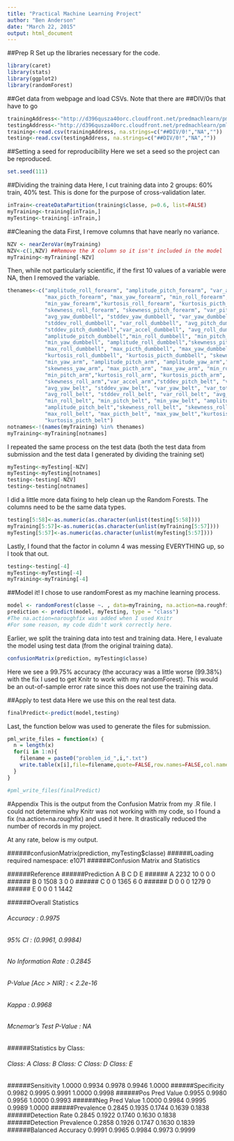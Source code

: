 ```yaml
---
title: "Practical Machine Learning Project"
author: "Ben Anderson"
date: "March 22, 2015"
output: html_document
---
```


##Prep R
Set up the libraries necessary for the code.
```r
library(caret)
library(stats)
library(ggplot2)
library(randomForest)
```

##Get data from webpage and load CSVs.
Note that there are ##DIV/0s that have to go
```r
trainingAddress<-"http://d396qusza40orc.cloudfront.net/predmachlearn/pml-training.csv"
testingAddress<-"http://d396qusza40orc.cloudfront.net/predmachlearn/pml-testing.csv"
training<-read.csv(trainingAddress, na.strings=c("##DIV/0!","NA",""))
testing<-read.csv(testingAddress, na.strings=c("##DIV/0!","NA",""))
```

##Setting a seed for reproducibility
Here we set a seed so the project can be reproduced.
```r
set.seed(111)
```

##Dividing the training data
Here, I cut training data into 2 groups: 60% train, 40% test. This is done for the purpose of cross-validation later.
```r
inTrain<-createDataPartition(training$classe, p=0.6, list=FALSE)
myTraining<-training[inTrain,] 
myTesting<-training[-inTrain,]
```

##Cleaning the data
First, I remove columns that have nearly no variance.
```r
NZV <- nearZeroVar(myTraining)
NZV<-c(1,NZV) ##Remove the X column so it isn't included in the model 
myTraining<-myTraining[-NZV]
```
Then, while not particularly scientific, if the first 10 values of a variable were NA, then I removed the variable.
```r
thenames<-c("amplitude_roll_forearm", "amplitude_pitch_forearm", "var_accel_forearm",
            "max_picth_forearm", "max_yaw_forearm", "min_roll_forearm", "min_pitch_forearm",
            "min_yaw_forearm","kurtosis_roll_forearm", "kurtosis_picth_forearm", 
            "skewness_roll_forearm", "skewness_pitch_forearm", "var_pitch_dumbbell", 
            "avg_yaw_dumbbell", "stddev_yaw_dumbbell", "var_yaw_dumbbell",
            "stddev_roll_dumbbell", "var_roll_dumbbell", "avg_pitch_dumbbell", 
            "stddev_pitch_dumbbell","var_accel_dumbbell", "avg_roll_dumbbell",
            "amplitude_pitch_dumbbell","min_roll_dumbbell", "min_pitch_dumbbell", 
            "min_yaw_dumbbell", "amplitude_roll_dumbbell","skewness_pitch_dumbbell", 
            "max_roll_dumbbell", "max_picth_dumbbell", "max_yaw_dumbbell",
            "kurtosis_roll_dumbbell", "kurtosis_picth_dumbbell", "skewness_roll_dumbbell",
            "min_yaw_arm", "amplitude_pitch_arm", "amplitude_yaw_arm","skewness_pitch_arm",
            "skewness_yaw_arm", "max_picth_arm", "max_yaw_arm", "min_roll_arm", 
            "min_pitch_arm","kurtosis_roll_arm", "kurtosis_picth_arm", "kurtosis_yaw_arm",
            "skewness_roll_arm","var_accel_arm","stddev_pitch_belt", "var_pitch_belt", 
            "avg_yaw_belt", "stddev_yaw_belt", "var_yaw_belt", "var_total_accel_belt", 
            "avg_roll_belt", "stddev_roll_belt", "var_roll_belt", "avg_pitch_belt",
            "min_roll_belt", "min_pitch_belt", "min_yaw_belt", "amplitude_roll_belt", 
            "amplitude_pitch_belt","skewness_roll_belt", "skewness_roll_belt.1", 
            "max_roll_belt", "max_picth_belt", "max_yaw_belt","kurtosis_roll_belt", 
            "kurtosis_picth_belt")
notnames<-!(names(myTraining) %in% thenames)
myTraining<-myTraining[notnames]
```

I repeated the same process on the test data (both the test data from submission and the test data I generated by dividing the training set)
```r
myTesting<-myTesting[-NZV]
myTesting<-myTesting[notnames]
testing<-testing[-NZV]
testing<-testing[notnames]
```
I did a little more data fixing to help clean up the Random Forests. The columns need to be the same data types.
```r
testing[5:58]<-as.numeric(as.character(unlist(testing[5:58])))
myTraining[5:57]<-as.numeric(as.character(unlist(myTraining[5:57])))
myTesting[5:57]<-as.numeric(as.character(unlist(myTesting[5:57])))
```
Lastly, I found that the factor in column 4 was messing EVERYTHING up, so I took that out.
```r
testing<-testing[-4]
myTesting<-myTesting[-4]
myTraining<-myTraining[-4]
```
##Model it!
I chose to use randomForest as my machine learning process.
```r
model <- randomForest(classe ~. , data=myTraining, na.action=na.roughfix)
prediction <- predict(model, myTesting, type = "class")
#The na.action=naroughfix was added when I used Knitr
#For some reason, my code didn't work correctly here.
```
Earlier, we split the training data into test and training data. Here, I evaluate the model using test data (from the original training data). 
```r
confusionMatrix(prediction, myTesting$classe)
```
Here we see a 99.75% accuracy (the accuracy was a little worse (99.38%) with the fix I used to get Knitr to work with my randomForest). This would be an out-of-sample error rate since this does not use the training data.

##Apply to test data
Here we use this on the real test data.
```r
finalPredict<-predict(model,testing)
```
Last, the function below was used to generate the files for submission.
```r
pml_write_files = function(x) {
  n = length(x)
  for(i in 1:n){
    filename = paste0("problem_id_",i,".txt")
    write.table(x[i],file=filename,quote=FALSE,row.names=FALSE,col.names=FALSE)
  }
}

#pml_write_files(finalPredict)
```

#Appendix
This is the output from the Confusion Matrix from my .R file. I could not determine why Knitr was not working with my code, so I found a fix (na.action=na.roughfix) and used it here. It drastically reduced the number of records in my project. 

At any rate, below is my output. 

######confusionMatrix(prediction, myTesting$classe)
######Loading required namespace: e1071
######Confusion Matrix and Statistics

######Reference
######Prediction    A    B    C    D    E
######         A 2232   10    0    0    0
######         B    0 1508    3    0    0
######         C    0    0 1365    6    0
######         D    0    0    0 1279    0
######         E    0    0    0    1 1442

######Overall Statistics
                                          
######               Accuracy : 0.9975          
######                 95% CI : (0.9961, 0.9984)
######    No Information Rate : 0.2845          
######    P-Value [Acc > NIR] : < 2.2e-16       
                                          
######                  Kappa : 0.9968          
###### Mcnemar's Test P-Value : NA              

######Statistics by Class:

######                     Class: A Class: B Class: C Class: D Class: E
######Sensitivity            1.0000   0.9934   0.9978   0.9946   1.0000
######Specificity            0.9982   0.9995   0.9991   1.0000   0.9998
######Pos Pred Value         0.9955   0.9980   0.9956   1.0000   0.9993
######Neg Pred Value         1.0000   0.9984   0.9995   0.9989   1.0000
######Prevalence             0.2845   0.1935   0.1744   0.1639   0.1838
######Detection Rate         0.2845   0.1922   0.1740   0.1630   0.1838
######Detection Prevalence   0.2858   0.1926   0.1747   0.1630   0.1839
######Balanced Accuracy      0.9991   0.9965   0.9984   0.9973   0.9999